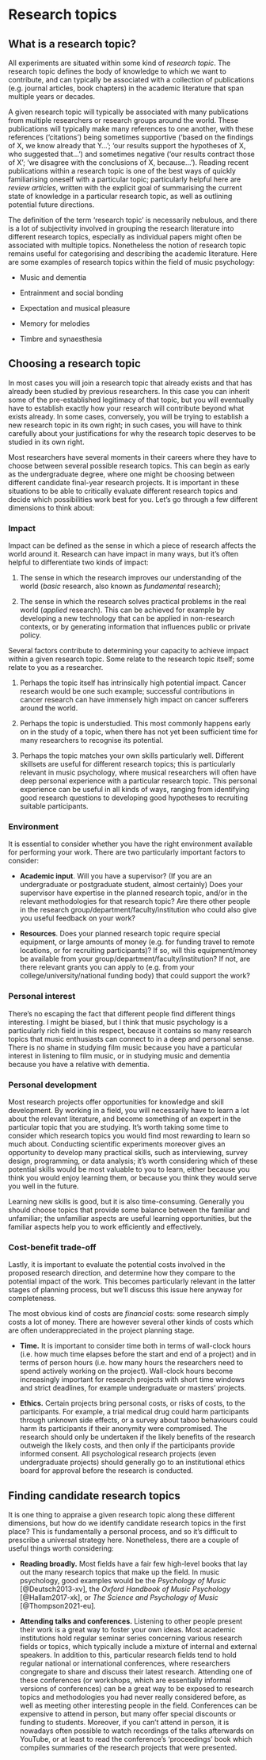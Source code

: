 # Research topics

## What is a research topic?

All experiments are situated within some kind of *research topic*. The research topic defines the body of knowledge to which we want to contribute, and can typically be associated with a collection of publications (e.g. journal articles, book chapters) in the academic literature that span multiple years or decades.

A given research topic will typically be associated with many publications from multiple researchers or research groups around the world. These publications will typically make many references to one another, with these references ('citations') being sometimes supportive ('based on the findings of X, we know already that Y...'; 'our results support the hypotheses of X, who suggested that...') and sometimes negative ('our results contract those of X'; 'we disagree with the conclusions of X, because...'). Reading recent publications within a research topic is one of the best ways of quickly familiarising oneself with a particular topic; particularly helpful here are *review articles*, written with the explicit goal of summarising the current state of knowledge in a particular research topic, as well as outlining potential future directions.

The definition of the term 'research topic' is necessarily nebulous, and there is a lot of subjectivity involved in grouping the research literature into different research topics, especially as individual papers might often be associated with multiple topics. Nonetheless the notion of research topic remains useful for categorising and describing the academic literature. Here are some examples of research topics within the field of music psychology:

-   Music and dementia

-   Entrainment and social bonding

-   Expectation and musical pleasure

-   Memory for melodies

-   Timbre and synaesthesia

## Choosing a research topic

In most cases you will join a research topic that already exists and that has already been studied by previous researchers. In this case you can inherit some of the pre-established legitimacy of that topic, but you will eventually have to establish exactly how your research will contribute beyond what exists already. In some cases, conversely, you will be trying to establish a new research topic in its own right; in such cases, you will have to think carefully about your justifications for why the research topic deserves to be studied in its own right.

Most researchers have several moments in their careers where they have to choose between several possible research topics. This can begin as early as the undergraduate degree, where one might be choosing between different candidate final-year research projects. It is important in these situations to be able to critically evaluate different research topics and decide which possibilities work best for you. Let's go through a few different dimensions to think about:

### Impact

Impact can be defined as the sense in which a piece of research affects the world around it. Research can have impact in many ways, but it's often helpful to differentiate two kinds of impact:

1.  The sense in which the research improves our understanding of the world (*basic* research, also known as *fundamental* research);

2.  The sense in which the research solves practical problems in the real world (*applied* research). This can be achieved for example by developing a new technology that can be applied in non-research contexts, or by generating information that influences public or private policy.

Several factors contribute to determining your capacity to achieve impact within a given research topic. Some relate to the research topic itself; some relate to you as a researcher.

1.  Perhaps the topic itself has intrinsically high potential impact. Cancer research would be one such example; successful contributions in cancer research can have immensely high impact on cancer sufferers around the world.

2.  Perhaps the topic is understudied. This most commonly happens early on in the study of a topic, when there has not yet been sufficient time for many researchers to recognise its potential.

3.  Perhaps the topic matches your own skills particularly well. Different skillsets are useful for different research topics; this is particularly relevant in music psychology, where musical researchers will often have deep personal experience with a particular research topic. This personal experience can be useful in all kinds of ways, ranging from identifying good research questions to developing good hypotheses to recruiting suitable participants.

### Environment

It is essential to consider whether you have the right environment available for performing your work. There are two particularly important factors to consider:

-   **Academic input**. Will you have a supervisor? (If you are an undergraduate or postgraduate student, almost certainly) Does your supervisor have expertise in the planned research topic, and/or in the relevant methodologies for that research topic? Are there other people in the research group/department/faculty/institution who could also give you useful feedback on your work?

-   **Resources**. Does your planned research topic require special equipment, or large amounts of money (e.g. for funding travel to remote locations, or for recruiting participants)? If so, will this equipment/money be available from your group/department/faculty/institution? If not, are there relevant grants you can apply to (e.g. from your college/university/national funding body) that could support the work?

### Personal interest

There's no escaping the fact that different people find different things interesting. I might be biased, but I think that music psychology is a particularly rich field in this respect, because it contains so many research topics that music enthusiasts can connect to in a deep and personal sense. There is no shame in studying film music because you have a particular interest in listening to film music, or in studying music and dementia because you have a relative with dementia.

### Personal development

Most research projects offer opportunities for knowledge and skill development. By working in a field, you will necessarily have to learn a lot about the relevant literature, and become something of an expert in the particular topic that you are studying. It's worth taking some time to consider which research topics you would find most rewarding to learn so much about. Conducting scientific experiments moreover gives an opportunity to develop many practical skills, such as interviewing, survey design, programming, or data analysis; it's worth considering which of these potential skills would be most valuable to you to learn, either because you think you would enjoy learning them, or because you think they would serve you well in the future.

Learning new skills is good, but it is also time-consuming. Generally you should choose topics that provide some balance between the familiar and unfamiliar; the unfamiliar aspects are useful learning opportunities, but the familiar aspects help you to work efficiently and effectively.

### Cost-benefit trade-off

Lastly, it is important to evaluate the potential costs involved in the proposed research direction, and determine how they compare to the potential impact of the work. This becomes particularly relevant in the latter stages of planning process, but we'll discuss this issue here anyway for completeness.

The most obvious kind of costs are *financial* costs: some research simply costs a lot of money. There are however several other kinds of costs which are often underappreciated in the project planning stage.

-   **Time.** It is important to consider time both in terms of wall-clock hours (i.e. how much time elapses before the start and end of a project) and in terms of person hours (i.e. how many hours the researchers need to spend actively working on the project). Wall-clock hours become increasingly important for research projects with short time windows and strict deadlines, for example undergraduate or masters' projects.

-   **Ethics.** Certain projects bring personal costs, or risks of costs, to the participants. For example, a trial medical drug could harm participants through unknown side effects, or a survey about taboo behaviours could harm its participants if their anonymity were compromised. The research should only be undertaken if the likely benefits of the research outweigh the likely costs, and then only if the participants provide informed consent. All psychological research projects (even undergraduate projects) should generally go to an institutional ethics board for approval before the research is conducted.

## Finding candidate research topics

It is one thing to appraise a given research topic along these different dimensions, but how do we identify candidate research topics in the first place? This is fundamentally a personal process, and so it's difficult to prescribe a universal strategy here. Nonetheless, there are a couple of useful things worth considering:

-   **Reading broadly.** Most fields have a fair few high-level books that lay out the many research topics that make up the field. In music psychology, good examples would be the *Psychology of Music* [@Deutsch2013-xv], the *Oxford Handbook of Music Psychology* [@Hallam2017-xk], or *The Science and Psychology of Music* [@Thompson2021-eu]*.*

-   **Attending talks and conferences.** Listening to other people present their work is a great way to foster your own ideas. Most academic institutions hold regular seminar series concerning various research fields or topics, which typically include a mixture of internal and external speakers. In addition to this, particular research fields tend to hold regular national or international conferences, where researchers congregate to share and discuss their latest research. Attending one of these conferences (or workshops, which are essentially informal versions of conferences) can be a great way to be exposed to research topics and methodologies you had never really considered before, as well as meeting other interesting people in the field. Conferences can be expensive to attend in person, but many offer special discounts or funding to students. Moreover, if you can't attend in person, it is nowadays often possible to watch recordings of the talks afterwards on YouTube, or at least to read the conference's 'proceedings' book which compiles summaries of the research projects that were presented.
